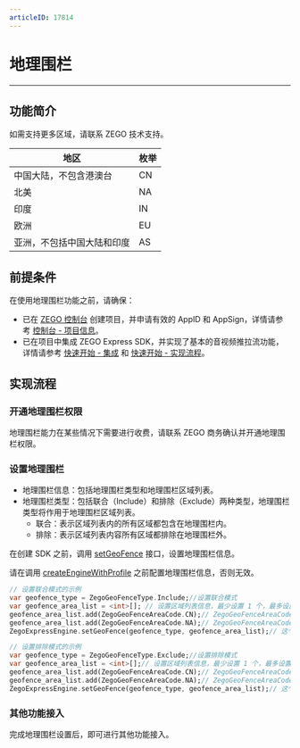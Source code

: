 ```yaml
---
articleID: 17814
---
```

# 地理围栏

- - -

## 功能简介


<Note title="说明">

如需支持更多区域，请联系 ZEGO 技术支持。
</Note>


|地区|枚举|
|-|-|
|中国大陆，不包含港澳台|CN|
|北美|NA|
|印度|IN|
|欧洲|EU|
|亚洲，不包括中国大陆和印度|AS|

## 前提条件

在使用地理围栏功能之前，请确保：
- 已在 [ZEGO 控制台](https://console.zego.im) 创建项目，并申请有效的 AppID 和 AppSign，详情请参考 [控制台 - 项目信息](https://doc-zh.zego.im/article/12107)。
- 已在项目中集成 ZEGO Express SDK，并实现了基本的音视频推拉流功能，详情请参考 [快速开始 - 集成](!Integration/SDK_Integration) 和 [快速开始 - 实现流程](!Integration/Solution_Implementation)。


## 实现流程

### 开通地理围栏权限

地理围栏能力在某些情况下需要进行收费，请联系 ZEGO 商务确认并开通地理围栏权限。


### 设置地理围栏

- 地理围栏信息：包括地理围栏类型和地理围栏区域列表。
- 地理围栏类型：包括联合（Include）和排除（Exclude）两种类型，地理围栏类型将作用于地理围栏区域列表。
    - 联合：表示区域列表内的所有区域都包含在地理围栏内。
    - 排除：表示区域列表内容所有区域都排除在地理围栏外。

在创建 SDK 之前，调用 [setGeoFence](https://doc-zh.zego.im/unique-api/express-video-sdkhttps://doc-zh.zego.im/article/dart_flutter/zego_express_engine/ZegoExpressEngine/setGeoFence.html) 接口，设置地理围栏信息。

<Warning title="注意">


请在调用 [createEngineWithProfile](https://doc-zh.zego.im/unique-api/express-video-sdkhttps://doc-zh.zego.im/article/dart_flutter/zego_express_engine/ZegoExpressEngine/createEngineWithProfile.html) 之前配置地理围栏信息，否则无效。

</Warning>




```dart
// 设置联合模式的示例
var geofence_type = ZegoGeoFenceType.Include;//设置联合模式
var geofence_area_list = <int>[]; // 设置区域列表信息，最少设置 1 个，最多设置不得大于 SDK 所支持个数
geofence_area_list.add(ZegoGeoFenceAreaCode.CN);// ZegoGeoFenceAreaCode.CN
geofence_area_list.add(ZegoGeoFenceAreaCode.NA);// ZegoGeoFenceAreaCode.NA
ZegoExpressEngine.setGeoFence(geofence_type, geofence_area_list);// 这个接口是静态方法，在 createEngineWithProfile 之前调用

// 设置排除模式的示例
var geofence_type = ZegoGeoFenceType.Exclude;//设置排除模式
var geofence_area_list = <int>[];// 设置区域列表信息，最少设置 1 个，最多设置不得大于等于 SDK 所支持个数
geofence_area_list.add(ZegoGeoFenceAreaCode.CN);// ZegoGeoFenceAreaCode.CN
geofence_area_list.add(ZegoGeoFenceAreaCode.NA);// ZegoGeoFenceAreaCode.NA
ZegoExpressEngine.setGeoFence(geofence_type, geofence_area_list);// 这个接口是静态方法，在 createEngineWithProfile 之前调用
```

### 其他功能接入

完成地理围栏设置后，即可进行其他功能接入。
